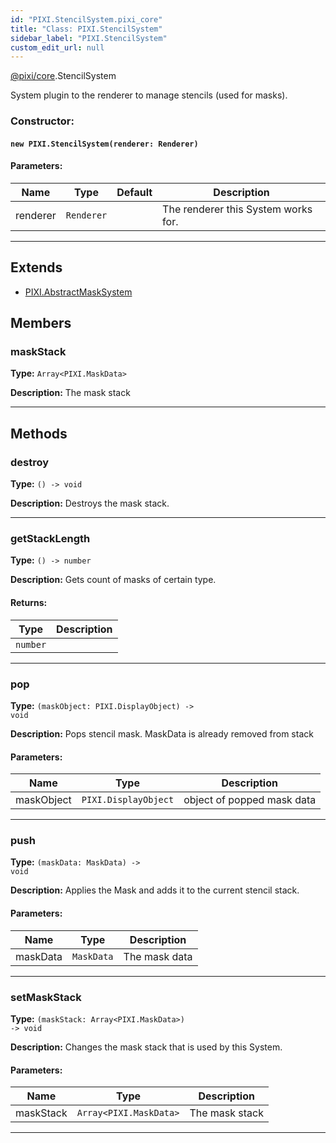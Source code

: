```yaml
---
id: "PIXI.StencilSystem.pixi_core"
title: "Class: PIXI.StencilSystem"
sidebar_label: "PIXI.StencilSystem"
custom_edit_url: null
---
```



<div class="package-name">

[@pixi/core](../modules/pixi_core).StencilSystem

</div>


System plugin to the renderer to manage stencils (used for masks).



        

<article>

### Constructor:
<h4><code>new PIXI.StencilSystem(renderer&#58; Renderer) </code></h4>

#### Parameters:
| Name     | Type                  | Default       | Description                         |
| -------- | --------------------- | ------------- | ----------------------------------- |
| renderer | <code>Renderer</code> | <code></code> | The renderer this System works for. |

</article>

---------------------------------------


## Extends
- [PIXI.AbstractMaskSystem](../classes/PIXI.AbstractMaskSystem.pixi_core)

## Members
<article>

### maskStack 
**Type:** <code>Array&#60;PIXI.MaskData&#62;</code>

**Description:** The mask stack

</article>


---------------------------------------


## Methods
<article>

### destroy 
**Type:** <code>() -&#62; void</code>

**Description:** Destroys the mask stack.

</article>


---------------------------------------

<article>

### getStackLength 
**Type:** <code>() -&#62; number</code>

**Description:** Gets count of masks of certain type.

#### Returns:
| Type                | Description |
| ------------------- | ----------- |
| <code>number</code> |             |
</article>


---------------------------------------

<article>

### pop 
**Type:** <code>(maskObject&#58; PIXI.DisplayObject) -&#62; void</code>

**Description:** Pops stencil mask. MaskData is already removed from stack

#### Parameters:
| Name       | Type                            | Description                |
| ---------- | ------------------------------- | -------------------------- |
| maskObject | <code>PIXI.DisplayObject</code> | object of popped mask data |
</article>


---------------------------------------

<article>

### push 
**Type:** <code>(maskData&#58; MaskData) -&#62; void</code>

**Description:** Applies the Mask and adds it to the current stencil stack.

#### Parameters:
| Name     | Type                  | Description   |
| -------- | --------------------- | ------------- |
| maskData | <code>MaskData</code> | The mask data |
</article>


---------------------------------------

<article>

### setMaskStack 
**Type:** <code>(maskStack&#58; Array&#60;PIXI.MaskData&#62;) -&#62; void</code>

**Description:** Changes the mask stack that is used by this System.

#### Parameters:
| Name      | Type                                      | Description    |
| --------- | ----------------------------------------- | -------------- |
| maskStack | <code>Array&#60;PIXI.MaskData&#62;</code> | The mask stack |
</article>


---------------------------------------


    